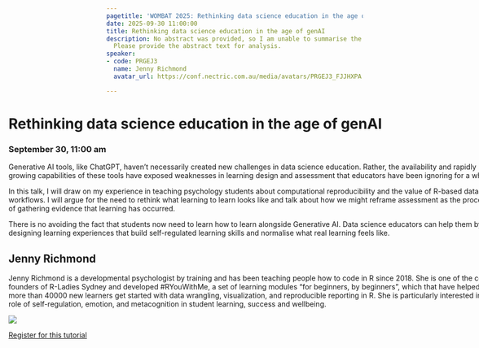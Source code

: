 ```yaml
---
pagetitle: 'WOMBAT 2025: Rethinking data science education in the age of genAI'
date: 2025-09-30 11:00:00
title: Rethinking data science education in the age of genAI
description: No abstract was provided, so I am unable to summarise the session topics.
  Please provide the abstract text for analysis.
speaker:
- code: PRGEJ3
  name: Jenny Richmond
  avatar_url: https://conf.nectric.com.au/media/avatars/PRGEJ3_FJJHXPA.png

---
```


:::::: {.grid style="width: 100vw;  transform: translateX(-20%);"}
::: {#sponsors_banner .g-col-12 .title}
# Rethinking data science education in the age of genAI

### September 30, 11:00 am
:::

::: {.g-col-12 .full_text_block}

Generative AI tools, like ChatGPT, haven’t necessarily created new challenges in data science education. Rather, the availability and rapidly growing capabilities of these tools have exposed weaknesses in learning design and assessment that educators have been ignoring for a while. 

In this talk, I will draw on my experience in teaching psychology students about computational reproducibility and the value of R-based data workflows. I will argue for the need to rethink what learning to learn looks like and talk about how we might reframe assessment as the process of gathering evidence that learning has occurred. 

There is no avoiding the fact that students now need to learn how to learn alongside Generative AI. Data science educators can help them by designing learning experiences that build self-regulated learning skills and normalise what real learning feels like.

::: speaker
## Jenny Richmond

Jenny Richmond is a developmental psychologist by training and has been teaching people how to code in R since 2018. She is one of the co-founders of R-Ladies Sydney and developed #RYouWithMe, a set of learning modules “for beginners, by beginners”, which that have helped more than 40000 new learners get started with data wrangling, visualization, and reproducible reporting in R. She is particularly interested in the role of self-regulation, emotion, and metacognition in student learning, success and wellbeing.

![](https://conf.nectric.com.au/media/avatars/PRGEJ3_FJJHXPA.png)
:::


::: register-btn
[Register for this tutorial](/participation/register.html)
:::

:::

<div>

</div>
::::::

```{=html}
<style>
#title-block-header {
display: none !important;
}
</style>
```
